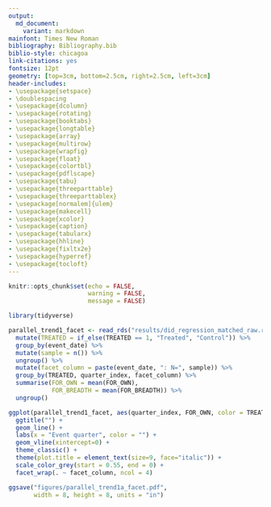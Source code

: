 ```yaml
---
output:
  md_document:
    variant: markdown
mainfont: Times New Roman
bibliography: Bibliography.bib
biblio-style: chicagoa
link-citations: yes
fontsize: 12pt
geometry: [top=3cm, bottom=2.5cm, right=2.5cm, left=3cm]
header-includes:
- \usepackage{setspace}
- \doublespacing
- \usepackage{dcolumn}
- \usepackage{rotating}
- \usepackage{booktabs}
- \usepackage{longtable}
- \usepackage{array}
- \usepackage{multirow}
- \usepackage{wrapfig}
- \usepackage{float}
- \usepackage{colortbl}
- \usepackage{pdflscape}
- \usepackage{tabu}
- \usepackage{threeparttable}
- \usepackage{threeparttablex}
- \usepackage[normalem]{ulem}
- \usepackage{makecell}
- \usepackage{xcolor}
- \usepackage{caption}
- \usepackage{tabularx}
- \usepackage{hhline}
- \usepackage{fixltx2e}
- \usepackage{hyperref}
- \usepackage{tocloft}
---
```


\clearpage

```r
knitr::opts_chunk$set(echo = FALSE, 
                      warning = FALSE, 
                      message = FALSE)

```


``` r

library(tidyverse)

parallel_trend1_facet <- read_rds("results/did_regression_matched_raw.rds") %>% 
  mutate(TREATED = if_else(TREATED == 1, "Treated", "Control")) %>% 
  group_by(event_date) %>% 
  mutate(sample = n()) %>% 
  ungroup() %>% 
  mutate(facet_column = paste(event_date, ": N=", sample)) %>% 
  group_by(TREATED, quarter_index, facet_column) %>% 
  summarise(FOR_OWN = mean(FOR_OWN),
            FOR_BREADTH = mean(FOR_BREADTH)) %>% 
  ungroup()

ggplot(parallel_trend1_facet, aes(quarter_index, FOR_OWN, color = TREATED)) +
  ggtitle("") +
  geom_line() +
  labs(x = "Event quarter", color = "") +
  geom_vline(xintercept=0) +
  theme_classic() +
  theme(plot.title = element_text(size=9, face="italic")) +
  scale_color_grey(start = 0.55, end = 0) +
  facet_wrap(. ~ facet_column, ncol = 4)

ggsave("figures/parallel_trend1a_facet.pdf", 
       width = 8, height = 8, units = "in")
  
```

\section{Appendix}\label{appendix}

\begin{figure}[!htb]
\centering
\includegraphics[width = \linewidth]{figures/parallel_trend1a_facet.pdf}
\caption[Foreign ownership and breadth between the treatment and control groups around brokerage closures]{\textbf{Foreign ownership and breadth between the treatment and control groups around brokerage closures}\newline\scriptsize This figure presents the evolution of the mean of firm-quarter observations of foreign ownership (\textit{FOR\_OWN}) in Panel A and foreign breadth (\textit{FOR\_BREADTH}) in Panel B during the twelve quarters (i.e. three years) before and after an exogenous decrease in analyst coverage due to the 22 distinct brokerage closures listed by Kelly and Ljungqvist (2012). I impose a three-month gap over the events so that foreign ownership estimates are from quarters -13:-1 and 1:13, with the brokerage closure occurring in the quarter 0. The sample consists of 1240 distinct treated firms and 2524 control firms. Control firms are matched using propensity score matching (nearest neighbor) that matches each treatment firm to three control firms by multiple covariates (twelve quarters before the event): logarithm of market capitalization (\textit{LOG\_MKT\_CAP}), book-to-market ratio (\textit{BM\_RATIO}) and number of distinct analysts covering the firm (\textit{ANALYST\_COVERAGE}). The firm-quarter observations of foreign ownership and foreign breadth are winsorized at the top and bottom 1\%. Sample period: 1997- 2010. Sources: CRSP, COMPUSTAT, 13F and IBES.}
\label{fig_parallel_trend1_facet}
\end{figure}
